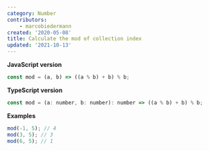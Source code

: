 ```yaml
---
category: Number
contributors:
    - marcobiedermann
created: '2020-05-08'
title: Calculate the mod of collection index
updated: '2021-10-13'
---
```


**JavaScript version**

```js
const mod = (a, b) => ((a % b) + b) % b;
```

**TypeScript version**

```js
const mod = (a: number, b: number): number => ((a % b) + b) % b;
```

**Examples**

```js
mod(-1, 5); // 4
mod(3, 5); // 3
mod(6, 5); // 1
```
